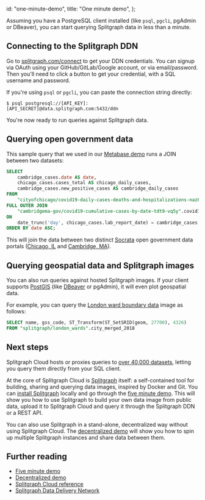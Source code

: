   id: "one-minute-demo",
  title: "One minute demo",
};

Assuming you have a PostgreSQL client installed (like `psql`, `pgcli`, pgAdmin or DBeaver), you can start querying Splitgraph data in less than a minute.

## Connecting to the Splitgraph DDN

Go to [splitgraph.com/connect](/connect) to get your DDN credentials. You can signup via OAuth
using your GitHub/GitLab/Google account, or via email/password. Then you'll need to click
a button to get your credential, with a SQL username and password.

If you're using `psql` or `pgcli`, you can paste the connection string directly:

```shell-session
$ psql postgresql://[API_KEY]:[API_SECRET]@data.splitgraph.com:5432/ddn
```

You're now ready to run queries against Splitgraph data.

## Querying open government data

This sample query that we used in our [Metabase demo](../ingesting-data/socrata#using-metabase-to-join-and-plot-data-from-multiple-data-portals) runs a JOIN between two datasets:

```sql
SELECT
    cambridge_cases.date AS date,
    chicago_cases.cases_total AS chicago_daily_cases,
    cambridge_cases.new_positive_cases AS cambridge_daily_cases
FROM
    "cityofchicago/covid19-daily-cases-deaths-and-hospitalizations-naz8-j4nc".covid19_daily_cases_deaths_and_hospitalizations chicago_cases
FULL OUTER JOIN
    "cambridgema-gov/covid19-cumulative-cases-by-date-tdt9-vq5y".covid19_cumulative_cases_by_date cambridge_cases
ON
    date_trunc('day', chicago_cases.lab_report_date) = cambridge_cases.date
ORDER BY date ASC;
```

This will join the data between two distinct [Socrata](https://www.tylertech.com/products/socrata) open government data portals ([Chicago, IL](https://data.cityofchicago.org/Health-Human-Services/COVID-19-Daily-Cases-and-Deaths/naz8-j4nc) and [Cambridge, MA](https://data.cambridgema.gov/Public-Safety/COVID-19-Cumulative-Cases-by-Date/tdt9-vq5y)).

## Querying geospatial data and Splitgraph images

You can also run queries against hosted Splitgraph images. If your client supports [PostGIS](https://postgis.net/) (like [DBeaver](https://dbeaver.io/) or pgAdmin), it will even plot geospatial data.

For example, you can query the [London ward boundary data](https://www.splitgraph.com/splitgraph/london_wards/) image as follows:

```sql
SELECT name, gss_code, ST_Transform(ST_SetSRID(geom, 27700), 4326)
FROM "splitgraph/london_wards".city_merged_2018
```

## Next steps

Splitgraph Cloud hosts or proxies queries to [over 40,000 datasets](/explore), letting you query them directly from your SQL client.

At the core of Splitgraph Cloud is [Splitgraph](https://github.com/splitgraph/splitgraph) itself: a self-contained tool for building, sharing and querying data images, inspired by Docker and Git. You can [install Splitgraph](./installation) locally and go through the [five minute demo](./five-minute-demo). This will show you how to use Splitgraph to build your own data image from public data, upload it to Splitgraph Cloud and query it through the Splitgraph DDN or a REST API.

You can also use Splitgraph in a stand-alone, decentralized way without using Splitgraph Cloud. The [decentralized demo](./decentralized-demo) will show you how to spin up multiple Splitgraph instances and share data between them.

## Further reading

- [Five minute demo](./five-minute-demo)
- [Decentralized demo](./decentralized-demo)
- [Splitgraph Cloud reference](../splitgraph-cloud/introduction)
- [Splitgraph Data Delivery Network](../splitgraph-cloud/data-delivery-network)
